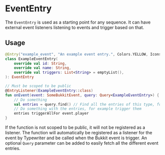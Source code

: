# EventEntry

The `EventEntry` is used as a starting point for any sequence. It can have external event listeners listening to events and trigger based on that.

## Usage
```kotlin
@Entry("example_event", "An example event entry.", Colors.YELLOW, Icons.CIRCLE)
class ExampleEventEntry(
    override val id: String,
    override val name: String,
    override val triggers: List<String> = emptyList(),
): EventEntry

// Must be scoped to be public
@EntryListener(ExampleEventEntry::class)
fun onEvent(event: SomeBukkitEvent, query: Query<ExampleEventEntry>) {
    // Do something
    val entries = query.find() // Find all the entries of this type, for more information see the Query section
    // Do something with the entries, for example trigger them
    entries triggerAllFor event.player
}
```

If the function is not scoped to be public, it will not be registered as a listener.
The function will automatically be registered as a listener for the event by Typewriter and be called when the Bukkit event is trigger. An optional `Query` parameter can be added to easily fetch all the different event entries.


